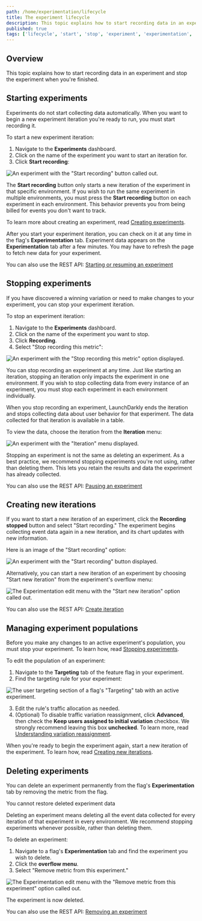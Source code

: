 ```yaml
---
path: /home/experimentation/lifecycle
title: The experiment lifecycle
description: This topic explains how to start recording data in an experiment and stop the experiment when you're finished.
published: true
tags: ['lifecycle', 'start', 'stop', 'experiment', 'experimentation', 'enterprise']
---
```


## Overview

This topic explains how to start recording data in an experiment and stop the experiment when you're finished.

## Starting experiments

Experiments do not start collecting data automatically. When you want to begin a new experiment iteration you're ready to run, you must start recording it.

To start a new experiment iteration:

1. Navigate to the **Experiments** dashboard.
2. Click on the name of the experiment you want to start an iteration for.
3. Click **Start recording**:

![An experiment with the "Start recording" button called out.](experiment-start-recording-callout.png)

The **Start recording** button only starts a new iteration of the experiment in that specific environment. If you wish to run the same experiment in multiple environments, you must press the **Start recording** button on each experiment in each environment. This behavior prevents you from being billed for events you don't want to track.

To learn more about creating an experiment, read [Creating experiments](/home/experimentation/create).

After you start your experiment iteration, you can check on it at any time in the flag's **Experimentation** tab. Experiment data appears on the **Experimentation** tab after a few minutes. You may have to refresh the page to fetch new data for your experiment.

<LearnMore>

You can also use the REST API: [Starting or resuming an experiment](https://apidocs.launchdarkly.com/tag/Experiments-(beta)#section/Starting-or-resuming-an-experiment)

</LearnMore>

## Stopping experiments

If you have discovered a winning variation or need to make changes to your experiment, you can stop your experiment iteration.

To stop an experiment iteration:

1. Navigate to the **Experiments** dashboard.
2. Click on the name of the experiment you want to stop.
3. Click **Recording**.
3. Select "Stop recording this metric":

![An experiment with the "Stop recording this metric" option displayed.](experiment-stop.png)

You can stop recording an experiment at any time. Just like starting an iteration, stopping an iteration only impacts the experiment in one environment. If you wish to stop collecting data from every instance of an experiment, you must stop each experiment in each environment individually.

When you stop recording an experiment, LaunchDarkly ends the iteration and stops collecting data about user behavior for that experiment. The data collected for that iteration is available in a table.

To view the data, choose the iteration from the **Iteration** menu:

![An experiment with the "Iteration" menu displayed.](experiment-iteration.png)

Stopping an experiment is not the same as deleting an experiment. As a best practice, we recommend stopping experiments you're not using, rather than deleting them. This lets you retain the results and data the experiment has already collected.

<LearnMore>

You can also use the REST API: [Pausing an experiment](https://apidocs.launchdarkly.com/tag/Experiments-(beta)#section/Pausing-an-experiment)

</LearnMore>

## Creating new iterations

If you want to start a new iteration of an experiment, click the **Recording stopped** button and select "Start recording." The experiment begins collecting event data again in a new iteration, and its chart updates with new information.

Here is an image of the "Start recording" option:

![An experiment with the "Start recording" button displayed.](experiment-start.png)

Alternatively, you can start a new iteration of an experiment by choosing "Start new iteration" from the experiment's overflow menu:

![The Experimentation edit menu with the "Start new iteration" option called out.](experiment-menu-start-new-callout.png)

<LearnMore>

You can also use the REST API: [Create iteration](https://apidocs.launchdarkly.com/tag/Experiments-(beta)#operation/createIteration)

</LearnMore>

## Managing experiment populations

Before you make any changes to an active experiment's population, you must stop your experiment. To learn how, read [Stopping experiments](#stopping-experiments).

To edit the population of an experiment:

1. Navigate to the **Targeting** tab of the feature flag in your experiment.
2. Find the targeting rule for your experiment:

![The user targeting section of a flag's "Targeting" tab with an active experiment.](experiment-targeting-edit-population.png)

3. Edit the rule's traffic allocation as needed.
4. (Optional) To disable traffic variation reassignment, click **Advanced**, then check the **Keep users assigned to initial variation** checkbox. We strongly recommend leaving this box **unchecked**. To learn more, read [Understanding variation reassignment](/home/experimentation/allocation#understanding-variation-reassignment).

When you're ready to begin the experiment again, start a new iteration of the experiment. To learn how, read [Creating new iterations](#creating-new-iterations).

## Deleting experiments

You can delete an experiment permanently from the flag's **Experimentation** tab by removing the metric from the flag.

<Callout intent="warning">
<CalloutTitle>You cannot restore deleted experiment data</CalloutTitle>
<CalloutDescription>

Deleting an experiment means deleting all the event data collected for every iteration of that experiment in every environment. We recommend stopping experiments whenever possible, rather than deleting them.

</CalloutDescription>
</Callout>

To delete an experiment:

1. Navigate to a flag's **Experimentation** tab and find the experiment you wish to delete.
2. Click the **overflow menu**.
3. Select "Remove metric from this experiment."

![The Experimentation edit menu with the "Remove metric from this experiment" option called out.](experiment-menu-remove-metric-callout.png)

The experiment is now deleted.

<LearnMore>

You can also use the REST API: [Removing an experiment](https://apidocs.launchdarkly.com/tag/Experiments-(beta)#section/Removing-an-experiment)

</LearnMore>
